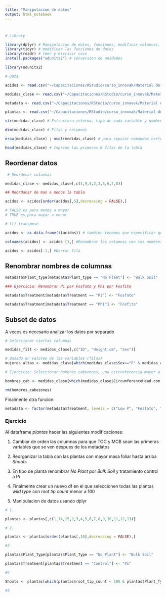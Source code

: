 ```yaml
---
title: "Manipulacion de datos"
output: html_notebook
---
```


# 


```r

# Library

library(dplyr) # Manipulacion de datos, funciones, modificar columnas, filtrar, reordenar, calculos, etc
library(tidyr) # modificar las funciones de datos 
library(readr) # leer y escrivir csvs
install.packages("udunits2") # conversion de unidades 

library(udunits2)

# Data

acidos <- read.csv("~/Capacitaciones/RStudio/curso_innovak/Material de trabajo/Acidos_ex.csv") 

medidas_clase <- read.csv("~/Capacitaciones/RStudio/curso_innovak/Material de trabajo/Class-data.csv")

metadata <- read.csv("~/Capacitaciones/RStudio/curso_innovak/Material de trabajo/Exud_metadata.csv")

plantas <- read.csv("~/Capacitaciones/RStudio/curso_innovak/Material de trabajo/Tabla_plantas.csv")
```

```r
str(medidas_clase) # Estructura interna, tipo de cada variable y nombres de las variables 

dim(medidas_clase) # Filas y columnas 

nrow(medidas_clase) ; ncol(medidas_clase) # para separar comandos cortos 

head(medidas_clase) # Imprime las primeras 6 filas de la tabla

```

## Reordenar datos 

```r
 # Reordenar columnas 

medidas_clase <- medidas_clase[,c(1,9,4,2,3,5,6,7,8)]

## Reordanar de mas a menos la tabla 

acidos <- acidos[order(acidos[,5],decreasing = FALSE),]

# FALSO es para menos a mayor 
# TRUE es para mayor a menor 

```

```r

# t() transpose 

acidos <- as.data.frame(t(acidos)) # tambien tenemos que especificar que tipo de objeto queremos como resultado 

colnames(acidos) <- acidos [1,] #Renombrar las columnas con los nombres de los acidos

acidos <- acidos[-1,] #borrar fila
```

## Renombrar nombres de columnas 

```r
metadata$Plant_type[metadata$Plant_type == "No Plant"] <- "Bulk Soil"

### Ejercicio: Renombrar Pi por Fosfato y Phi por Fosfito 

metadata$Treatment[metadata$Treatment == "Pi"] <- "Fosfato"

metadata$Treatment[metadata$Treatment == "Phi"] <- "Fosfito"


```


## Subset de datos 

A veces es necesario analizar los datos por separado 

```r

# Seleccionar ciertas columnas 

medidas_filt <- medidas_clase[,c("ID", "Height.cm", "Sex")]

# Basado en valores de las variables (filas)
mujeres_altas <- medidas_clase[which(medidas_clase$Sex=="F" & medidas_clase$Height.cm > 165),]

# Ejercicio: Seleccionar hombres cabezones, una circunferencia mayor a 60 cm

hombres_cab <- medidas_clase[which(medidas_clase$CircumferenceHead.com > 60 & medidas_clase$Sex=="M"),]

rm(hombres_cabezones)


```

Finalmente otra funcion 


```r

metadata <- factor(metadata$Treatment, levels = c("Low P", "Fosfato", "Fosfito", "Pi/Phi mix"), ordered = TRUE)
```

### Ejercicio 

Al dataframe _plantas_ hacer las siguientes modificaciones:

1. Cambiar de orden las columnas para que TOC y MCB sean las primeras variables que se ven despues de los metadatos 

2. Reorganizar la tabla con las plantas con mayor masa foliar hasta arriba _Shoots_

3. En tipo de planta renombrar _No Plant_ por _Bulk Soil_ y tratamiento control a Pi

4. Finalmente crear un nuevo df en el que seleccionen todas las plantas _wild type_ con _root tip count_ menor a 100

5. Manipulacion de datos usando dplyr

```r

# 1. 

plantas <- plantas[,c(1,14,15,2,3,4,5,6,7,8,9,10,11,12,13)]

# 2.

plantas <- plantas[order(plantas[,10],decreasing = FALSE),]

#3

plantas$Plant_Type[plantas$Plant_Type == "No Plant"] <- "Bulk Soil"

plantas$Treatment[plantas$Treatment == "Control"] <- "Pi"

#4

Shoots <- plantas[which(plantas$root_tip_count < 100 & plantas$Plant_Type == "Wild Type"),]

#5



```

